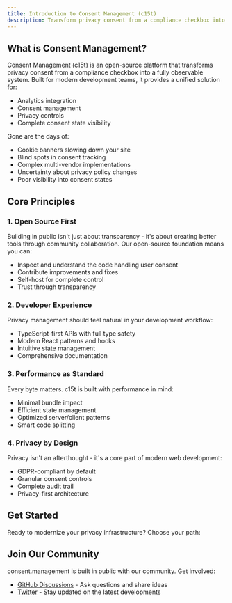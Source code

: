 ```yaml
---
title: Introduction to Consent Management (c15t)
description: Transform privacy consent from a compliance checkbox into a fully observable system. Built for modern development teams, c15t unifies analytics, consent tracking, and privacy controls into a single performant solution - no more slow cookie banners or blind spots in user privacy choices.
---
```


## What is Consent Management?

Consent Management (c15t) is an open-source platform that transforms privacy consent from a compliance checkbox into a fully observable system. Built for modern development teams, it provides a unified solution for:

- Analytics integration
- Consent management
- Privacy controls
- Complete consent state visibility

Gone are the days of:
- Cookie banners slowing down your site
- Blind spots in consent tracking
- Complex multi-vendor implementations 
- Uncertainty about privacy policy changes
- Poor visibility into consent states


## Core Principles

### 1. Open Source First
Building in public isn't just about transparency - it's about creating better tools through community collaboration. Our open-source foundation means you can:

- Inspect and understand the code handling user consent
- Contribute improvements and fixes
- Self-host for complete control
- Trust through transparency

### 2. Developer Experience 
Privacy management should feel natural in your development workflow:

- TypeScript-first APIs with full type safety
- Modern React patterns and hooks
- Intuitive state management
- Comprehensive documentation

### 3. Performance as Standard
Every byte matters. c15t is built with performance in mind:

- Minimal bundle impact
- Efficient state management
- Optimized server/client patterns
- Smart code splitting

### 4. Privacy by Design
Privacy isn't an afterthought - it's a core part of modern web development:

- GDPR-compliant by default
- Granular consent controls
- Complete audit trail
- Privacy-first architecture

## Get Started

Ready to modernize your privacy infrastructure? Choose your path:

<Cards>
  <Card 
    title="Quick Start Guide" 
    description="Set up c15t in your project in under 5 minutes"
    href="/docs/framework/react" 
  />
  <Card 
    title="Regulations" 
    description="Understand the privacy regulations that c15t supports"
    href="/docs/regulations" 
  />
</Cards>

## Join Our Community

consent.management is built in public with our community. Get involved:

- [GitHub Discussions](https://github.com/koroflow/discussions) - Ask questions and share ideas
- [Twitter](https://twitter.com/koroflow) - Stay updated on the latest developments
